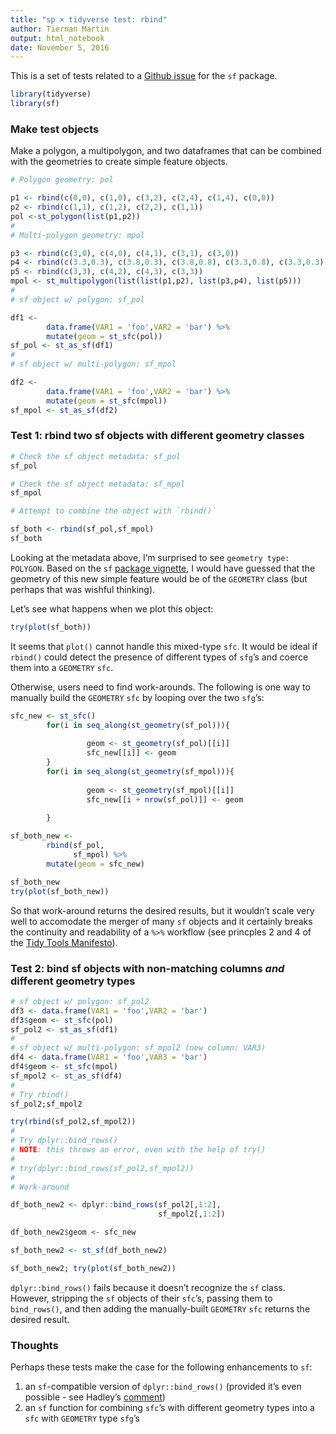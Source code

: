 ```yaml
---
title: "sp × tidyverse test: rbind"
author: Tiernan Martin
output: html_notebook
date: November 5, 2016
---
```


This is a set of tests related to a [Github issue](https://github.com/edzer/sfr/issues/49) for the `sf` package. 


```r
library(tidyverse)
library(sf)
```

### Make test objects
Make a polygon, a multipolygon, and two dataframes that can be combined with the geometries to create simple feature objects.
```r

# Polygon geometry: pol

p1 <- rbind(c(0,0), c(1,0), c(3,2), c(2,4), c(1,4), c(0,0))
p2 <- rbind(c(1,1), c(1,2), c(2,2), c(1,1))
pol <-st_polygon(list(p1,p2))
# 
# Multi-polygon geometry: mpol

p3 <- rbind(c(3,0), c(4,0), c(4,1), c(3,1), c(3,0))
p4 <- rbind(c(3.3,0.3), c(3.8,0.3), c(3.8,0.8), c(3.3,0.8), c(3.3,0.3))[5:1,]
p5 <- rbind(c(3,3), c(4,2), c(4,3), c(3,3))
mpol <- st_multipolygon(list(list(p1,p2), list(p3,p4), list(p5)))
# 
# sf object w/ polygon: sf_pol

df1 <- 
        data.frame(VAR1 = 'foo',VAR2 = 'bar') %>% 
        mutate(geom = st_sfc(pol))
sf_pol <- st_as_sf(df1) 
# 
# sf object w/ multi-polygon: sf_mpol

df2 <- 
        data.frame(VAR1 = 'foo',VAR2 = 'bar') %>% 
        mutate(geom = st_sfc(mpol))
sf_mpol <- st_as_sf(df2)
```



### Test 1: rbind two sf objects with different geometry classes
```r

# Check the sf object metadata: sf_pol
sf_pol

# Check the sf object metadata: sf_mpol
sf_mpol

# Attempt to combine the object with `rbind()`

sf_both <- rbind(sf_pol,sf_mpol)
sf_both

```

Looking at the metadata above, I'm surprised to see `geometry type: POLYGON`. Based on the `sf` [package vignette](https://edzer.github.io/sfr/articles/sfr.html#mixed-geometry-types), I would have guessed that the geometry of this new simple feature would be of the `GEOMETRY` class (but perhaps that was wishful thinking).

Let's see what happens when we plot this object:

```r
try(plot(sf_both))

```

It seems that `plot()` cannot handle this mixed-type `sfc`. It would be ideal if `rbind()` could detect the presence of different types of `sfg`'s and coerce them into a `GEOMETRY` `sfc`.

Otherwise, users need to find work-arounds. The following is one way to manually build the `GEOMETRY` `sfc` by looping over the two `sfg`'s:

```r
sfc_new <- st_sfc()
        for(i in seq_along(st_geometry(sf_pol))){
                 
                 geom <- st_geometry(sf_pol)[[i]]
                 sfc_new[[i]] <- geom
        }
        for(i in seq_along(st_geometry(sf_mpol))){
                 
                 geom <- st_geometry(sf_mpol)[[i]]
                 sfc_new[[i + nrow(sf_pol)]] <- geom
                 
        }

sf_both_new <- 
        rbind(sf_pol,
              sf_mpol) %>% 
        mutate(geom = sfc_new)

sf_both_new
try(plot(sf_both_new))

```
So that work-around returns the desired results, but it wouldn't scale very well to accomodate the merger of many `sf` objects and it certainly breaks the continuity and readability of a `%>%` workflow (see princples 2 and 4 of the [Tidy Tools Manifesto](https://mran.microsoft.com/web/packages/tidyverse/vignettes/manifesto.html)).

### Test 2: bind sf objects with non-matching columns _and_ different geometry types

```r

# sf object w/ polygon: sf_pol2
df3 <- data.frame(VAR1 = 'foo',VAR2 = 'bar') 
df3$geom <- st_sfc(pol)
sf_pol2 <- st_as_sf(df1) 
# 
# sf object w/ multi-polygon: sf_mpol2 (new column: VAR3)
df4 <- data.frame(VAR1 = 'foo',VAR3 = 'bar') 
df4$geom <- st_sfc(mpol)
sf_mpol2 <- st_as_sf(df4)
# 
# Try rbind()
sf_pol2;sf_mpol2

try(rbind(sf_pol2,sf_mpol2))
# 
# Try dplyr::bind_rows()
# NOTE: this throws an error, even with the help of try() 
# 
# try(dplyr::bind_rows(sf_pol2,sf_mpol2))
# 
# Work-around

df_both_new2 <- dplyr::bind_rows(sf_pol2[,1:2],
                                 sf_mpol2[,1:2])

df_both_new2$geom <- sfc_new

sf_both_new2 <- st_sf(df_both_new2)

sf_both_new2; try(plot(sf_both_new2))


```

`dplyr::bind_rows()` fails because it doesn't recognize the `sf` class. However, stripping the `sf` objects of their `sfc`'s, passing them to `bind_rows()`, and then adding the manually-built `GEOMETRY` `sfc` returns the desired result.


### Thoughts
Perhaps these tests make the case for the following enhancements to `sf`:

  1. an `sf`-compatible version of `dplyr::bind_rows()` (provided it's even possible - see Hadley's [comment](https://github.com/edzer/sfr/issues/49#issuecomment-258555275))
  2. an `sf` function for combining `sfc`'s with different geometry types into a `sfc` with `GEOMETRY` type `sfg`'s